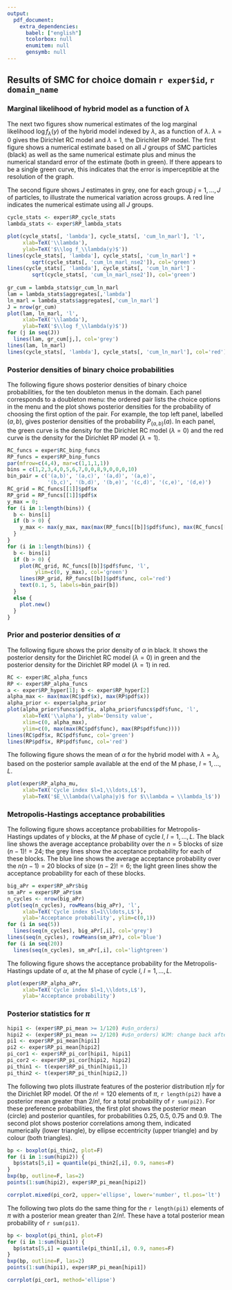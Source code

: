 ```yaml
---
output: 
  pdf_document:
    extra_dependencies:
      babel: ["english"]
      tcolorbox: null
      enumitem: null
      gensymb: null
---
```


## Results of SMC for choice domain `r exper$id`, ```r domain_name```

### Marginal likelihood of hybrid model as a function of $\lambda$

The next two figures show numerical estimates of the log marginal likelihood $\log f_\lambda(y)$ of the hybrid model indexed by $\lambda$, as a function of $\lambda$.
$\lambda = 0$ gives the Dirichlet RC model and $\lambda=1$, the Dirichlet RP model.
The first figure shows a numerical estimate based on all $J$ groups of SMC particles (black) as well as the same numerical estimate plus and minus the numerical standard error of the estimate (both in green).
If there appears to be a single green curve, this indicates that the error is imperceptible at the resolution of the graph.

The second figure shows $J$ estimates in grey, one for each group $j=1,\ldots,J$ of particles, to illustrate the numerical variation across groups.
A red line indicates the numerical estimate using all $J$ groups.

```r
cycle_stats <- exper$RP_cycle_stats
lambda_stats <- exper$RP_lambda_stats

plot(cycle_stats[, 'lambda'], cycle_stats[, 'cum_ln_marl'], 'l',
     xlab=TeX('\\lambda'),
     ylab=TeX('$\\log f_\\lambda(y)$'))
lines(cycle_stats[, 'lambda'], cycle_stats[, 'cum_ln_marl'] +
        sqrt(cycle_stats[, 'cum_ln_marl_nse2']), col='green')
lines(cycle_stats[, 'lambda'], cycle_stats[, 'cum_ln_marl'] -
        sqrt(cycle_stats[, 'cum_ln_marl_nse2']), col='green')
  
gr_cum = lambda_stats$gr_cum_ln_marl
lam = lambda_stats$aggregates[,'lambda']
ln_marl = lambda_stats$aggregates[,'cum_ln_marl']
J = nrow(gr_cum)
plot(lam, ln_marl, 'l',
     xlab=TeX('\\lambda'),
     ylab=TeX('$\\log f_\\lambda(y)$'))
for (j in seq(J))
  lines(lam, gr_cum[j,], col='grey')
lines(lam, ln_marl)
lines(cycle_stats[, 'lambda'], cycle_stats[, 'cum_ln_marl'], col='red')
```

\pagebreak

### Posterior densities of binary choice probabilities

The following figure shows posterior densities of binary choice probabilities, for the ten doubleton menus in the domain.
Each panel corresponds to a doubleton menu: the ordered pair lists the choice options in the menu and the plot shows posterior densities for the probability of choosing the first option of the pair.
For example, the top left panel, labelled $(a,b)$, gives posterior densities of the probability $P_{\{a,b\}}(a)$.
In each panel, the green curve is the density for the Dirichlet RC model ($\lambda=0$) and the red curve is the density for the Dirichlet RP model ($\lambda=1$).

```r
RC_funcs = exper$RC_binp_funcs
RP_funcs = exper$RP_binp_funcs
par(mfrow=c(4,4), mar=c(1,1,1,1))
bins = c(1,2,3,4,0,5,6,7,0,0,8,9,0,0,0,10)
bin_pair = c('(a,b)', '(a,c)', '(a,d)', '(a,e)',
             '(b,c)', '(b,d)', '(b,e)', '(c,d)', '(c,e)', '(d,e)')
RC_grid = RC_funcs[[1]]$pdf$x
RP_grid = RP_funcs[[1]]$pdf$x
y_max = 0;
for (i in 1:length(bins)) {
  b <- bins[i]
  if (b > 0) {
    y_max <- max(y_max, max(max(RP_funcs[[b]]$pdf$func), max(RC_funcs[[b]]$pdf$func)))
  }
}
for (i in 1:length(bins)) {
  b <- bins[i]
  if (b > 0) {
    plot(RC_grid, RC_funcs[[b]]$pdf$func, 'l',
         ylim=c(0, y_max), col='green')
    lines(RP_grid, RP_funcs[[b]]$pdf$func, col='red')
    text(0.1, 5, labels=bin_pair[b])
  }
  else {
    plot.new()
  }
}
```

\pagebreak

### Prior and posterior densities of $\alpha$

The following figure shows the prior density of $\alpha$ in black.
It shows the posterior density for the Dirichlet RC model ($\lambda = 0$) in green and the posterior density for the Dirichlet RP model ($\lambda = 1$) in red.

```r
RC <- exper$RC_alpha_funcs
RP <- exper$RP_alpha_funcs
a <- exper$RP_hyper[1]; b <- exper$RP_hyper[2]
alpha_max <- max(max(RC$pdf$x), max(RP$pdf$x))
alpha_prior <- exper$alpha_prior
plot(alpha_prior$funcs$pdf$x, alpha_prior$funcs$pdf$func, 'l',
     xlab=TeX('\\alpha'), ylab='Density value',
     xlim=c(0, alpha_max),
     ylim=c(0, max(max(RC$pdf$func), max(RP$pdf$func))))
lines(RC$pdf$x, RC$pdf$func, col='green')
lines(RP$pdf$x, RP$pdf$func, col='red')
```

The following figure shows the mean of $\alpha$ for the hybrid model with $\lambda = \lambda_l$, based on the posterior sample available at the end of the M phase, $l=1,\ldots,L$.

```r
plot(exper$RP_alpha_mu,
     xlab=TeX('Cycle index $l=1,\\ldots,L$'),
     ylab=TeX('$E_\\lambda(\\alpha|y)$ for $\\lambda = \\lambda_l$'))
```

\pagebreak

### Metropolis-Hastings acceptance probabilities

The following figure shows acceptance probabilities for Metropolis-Hastings updates of $\gamma$ blocks, at the $M$ phase of cycle $l$, $l=1,\ldots,L$.
The black line shows the average acceptance probability over the $n=5$ blocks of size $(n-1)! = 24$; the grey lines show the acceptance probability for each of these blocks.
The blue line shows the average acceptance probability over the $n(n-1) = 20$ blocks of size $(n-2)! = 6$; the light green lines show the acceptance probability for each of these blocks.

```r
big_aPr = exper$RP_aPr$big
sm_aPr = exper$RP_aPr$sm
n_cycles <- nrow(big_aPr)
plot(seq(n_cycles), rowMeans(big_aPr), 'l',
     xlab=TeX('Cycle index $l=1\\ldots,L$'),
     ylab='Acceptance probability', ylim=c(0,1))
for (i in seq(5))
  lines(seq(n_cycles), big_aPr[,i], col='grey')
lines(seq(n_cycles), rowMeans(sm_aPr), col='blue')
for (i in seq(20))
  lines(seq(n_cycles), sm_aPr[,i], col='lightgreen')
```

The following figure shows the acceptance probability for the Metropolis-Hastings update of $\alpha$, at the M phase of cycle $l$, $l=1,\ldots,L$.

```r
plot(exper$RP_alpha_aPr,
     xlab=TeX('Cycle index $l=1,\\ldots,L$'),
     ylab='Acceptance probability')
```

\pagebreak

### Posterior statistics for $\pi$

```r
hipi1 <- (exper$RP_pi_mean >= 1/120) #u$n_orders)
hipi2 <- (exper$RP_pi_mean >= 2/120) #u$n_orders) WJM: change back after run
pi1 <- exper$RP_pi_mean[hipi1]
pi2 <- exper$RP_pi_mean[hipi2]
pi_cor1 <- exper$RP_pi_cor[hipi1, hipi1]
pi_cor2 <- exper$RP_pi_cor[hipi2, hipi2]
pi_thin1 <- t(exper$RP_pi_thin[hipi1,])
pi_thin2 <- t(exper$RP_pi_thin[hipi2,])
```

The following two plots illustrate features of the posterior distribution $\pi|y$ for the Dirichlet RP model.
Of the $n! = 120$ elements of $\pi$, `r length(pi2)` have a posterior mean greater than $2/n!$, for a total probability of `r sum(pi2)`.
For these preference probabilities, the first plot shows the posterior mean (circle) and posterior quantiles, for probabilities 0.25, 0.5, 0.75 and 0.9.
The second plot shows posterior correlations among them, indicated numerically (lower triangle), by ellipse eccentricity (upper triangle) and by colour (both triangles).

```r
bp <- boxplot(pi_thin2, plot=F)
for (i in 1:sum(hipi2)) {
  bp$stats[5,i] = quantile(pi_thin2[,i], 0.9, names=F)
}
bxp(bp, outline=F, las=2)
points(1:sum(hipi2), exper$RP_pi_mean[hipi2])
```

```r
corrplot.mixed(pi_cor2, upper='ellipse', lower='number', tl.pos='lt')
```

\pagebreak

The following two plots do the same thing for the `r length(pi1)` elements of $\pi$ with a posterior mean greater than $2/n!$.
These have a total posterior mean probability of `r sum(pi1)`.

```r
bp <- boxplot(pi_thin1, plot=F)
for (i in 1:sum(hipi1)) {
  bp$stats[5,i] = quantile(pi_thin1[,i], 0.9, names=F)
}
bxp(bp, outline=F, las=2)
points(1:sum(hipi1), exper$RP_pi_mean[hipi1])
```

```r
corrplot(pi_cor1, method='ellipse')
```
